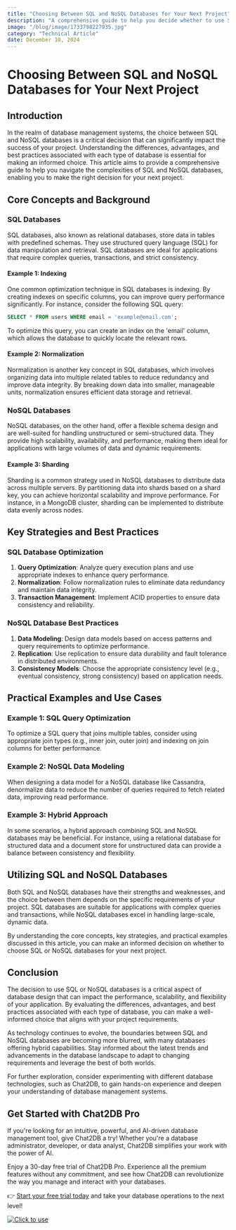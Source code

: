 ```yaml
---
title: "Choosing Between SQL and NoSQL Databases for Your Next Project"
description: "A comprehensive guide to help you decide whether to use SQL or NoSQL databases for your upcoming project, exploring the differences, advantages, and best practices."
image: "/blog/image/1733798227935.jpg"
category: "Technical Article"
date: December 10, 2024
---
```


# Choosing Between SQL and NoSQL Databases for Your Next Project

## Introduction

In the realm of database management systems, the choice between SQL and NoSQL databases is a critical decision that can significantly impact the success of your project. Understanding the differences, advantages, and best practices associated with each type of database is essential for making an informed choice. This article aims to provide a comprehensive guide to help you navigate the complexities of SQL and NoSQL databases, enabling you to make the right decision for your next project.

## Core Concepts and Background

### SQL Databases

SQL databases, also known as relational databases, store data in tables with predefined schemas. They use structured query language (SQL) for data manipulation and retrieval. SQL databases are ideal for applications that require complex queries, transactions, and strict consistency.

#### Example 1: Indexing

One common optimization technique in SQL databases is indexing. By creating indexes on specific columns, you can improve query performance significantly. For instance, consider the following SQL query:

```sql
SELECT * FROM users WHERE email = 'example@email.com';
```

To optimize this query, you can create an index on the 'email' column, which allows the database to quickly locate the relevant rows.

#### Example 2: Normalization

Normalization is another key concept in SQL databases, which involves organizing data into multiple related tables to reduce redundancy and improve data integrity. By breaking down data into smaller, manageable units, normalization ensures efficient data storage and retrieval.

### NoSQL Databases

NoSQL databases, on the other hand, offer a flexible schema design and are well-suited for handling unstructured or semi-structured data. They provide high scalability, availability, and performance, making them ideal for applications with large volumes of data and dynamic requirements.

#### Example 3: Sharding

Sharding is a common strategy used in NoSQL databases to distribute data across multiple servers. By partitioning data into shards based on a shard key, you can achieve horizontal scalability and improve performance. For instance, in a MongoDB cluster, sharding can be implemented to distribute data evenly across nodes.

## Key Strategies and Best Practices

### SQL Database Optimization

1. **Query Optimization**: Analyze query execution plans and use appropriate indexes to enhance query performance.
2. **Normalization**: Follow normalization rules to eliminate data redundancy and maintain data integrity.
3. **Transaction Management**: Implement ACID properties to ensure data consistency and reliability.

### NoSQL Database Best Practices

1. **Data Modeling**: Design data models based on access patterns and query requirements to optimize performance.
2. **Replication**: Use replication to ensure data durability and fault tolerance in distributed environments.
3. **Consistency Models**: Choose the appropriate consistency level (e.g., eventual consistency, strong consistency) based on application needs.

## Practical Examples and Use Cases

### Example 1: SQL Query Optimization

To optimize a SQL query that joins multiple tables, consider using appropriate join types (e.g., inner join, outer join) and indexing on join columns for better performance.

### Example 2: NoSQL Data Modeling

When designing a data model for a NoSQL database like Cassandra, denormalize data to reduce the number of queries required to fetch related data, improving read performance.

### Example 3: Hybrid Approach

In some scenarios, a hybrid approach combining SQL and NoSQL databases may be beneficial. For instance, using a relational database for structured data and a document store for unstructured data can provide a balance between consistency and flexibility.

## Utilizing SQL and NoSQL Databases

Both SQL and NoSQL databases have their strengths and weaknesses, and the choice between them depends on the specific requirements of your project. SQL databases are suitable for applications with complex queries and transactions, while NoSQL databases excel in handling large-scale, dynamic data.

By understanding the core concepts, key strategies, and practical examples discussed in this article, you can make an informed decision on whether to choose SQL or NoSQL databases for your next project.

## Conclusion

The decision to use SQL or NoSQL databases is a critical aspect of database design that can impact the performance, scalability, and flexibility of your application. By evaluating the differences, advantages, and best practices associated with each type of database, you can make a well-informed choice that aligns with your project requirements.

As technology continues to evolve, the boundaries between SQL and NoSQL databases are becoming more blurred, with many databases offering hybrid capabilities. Stay informed about the latest trends and advancements in the database landscape to adapt to changing requirements and leverage the best of both worlds.

For further exploration, consider experimenting with different database technologies, such as Chat2DB, to gain hands-on experience and deepen your understanding of database management systems.


## Get Started with Chat2DB Pro

If you're looking for an intuitive, powerful, and AI-driven database management tool, give Chat2DB a try! Whether you're a database administrator, developer, or data analyst, Chat2DB simplifies your work with the power of AI.

Enjoy a 30-day free trial of Chat2DB Pro. Experience all the premium features without any commitment, and see how Chat2DB can revolutionize the way you manage and interact with your databases.

👉 [Start your free trial today](https://chat2db.ai/pricing) and take your database operations to the next level!


[![Click to use](/image/blog/bg/chat2db.jpg)](https://chat2db.ai/)
